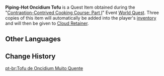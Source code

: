 {{Item Infobox
|id           = 100983
|image        = Item Oncidium Tofu.png
|type         = Quest Items
|description  = [[Oncidium Tofu]] made using the Supreme Cuisine Machine. One wonders what flavors this is going to have...
|source1      = Obtained during [[Contraption-Contrived Cooking Course: Part I]]
}}
'''Piping-Hot Oncidium Tofu''' is a Quest Item obtained during the "[[Contraption-Contrived Cooking Course: Part I]]" Event [[World Quest]]. Three copies of this item will automatically be added into the player's [[inventory]] and will then be given to [[Cloud Retainer]].

==Other Languages==
{{Other Languages
|default_hidden = 1
|en      = Piping-Hot Oncidium Tofu
|zhs     = 热腾腾的文心豆腐
|zhs_rm  = Rèténgténg de Wénxīn Dòufu
|zht     = 熱騰騰的文心豆腐
|zht_rm  = Rèténgténg de Wénxīn Dòufu
|ja      = 熱々の文心豆腐
|ja_rm   = Atsuatsu no Bunchin Toufu
|ko      = 따끈따끈한 문심 두부
|ko_rm   = Ttakkeunttakkeunhan Munsim Dubu
|es      = Tofu oncidium muy caliente
|fr      = Tofu oncidium bien chaud
|ru      = Тофу «Вэньсинь» с пылу с жару
|th      = Oncidium Tofu ร้อน ๆ
|th_rm   = 
|vi      = Đậu Hũ Tâm Ý Nóng Hổi
|de      = Heißer Oncidium-Tofu
|id      = Oncidium Tofu Panas
|pt      = Tofu de Oncidium Muito Quente
}}

==Change History==
{{Change History|2.1}}

[[pt-br:Tofu de Oncidium Muito Quente]]